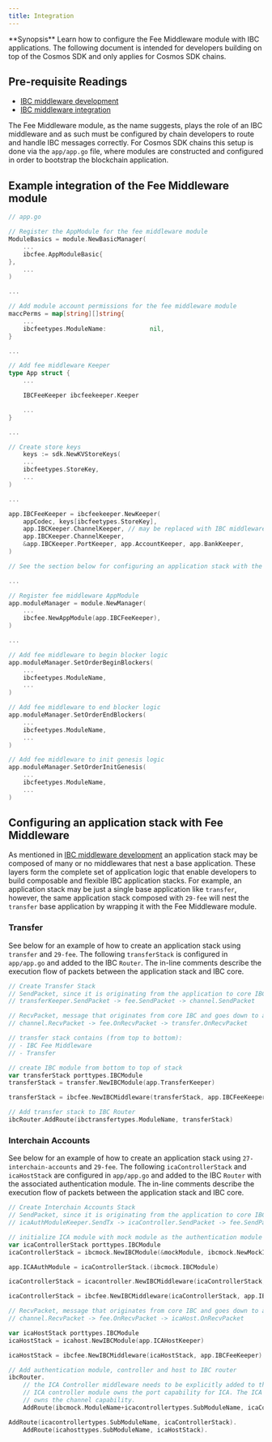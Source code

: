 ```yaml
---
title: Integration
---
```


<Note>
**Synopsis**
Learn how to configure the Fee Middleware module with IBC applications. The following document is intended for developers building on top of the Cosmos SDK and only applies for Cosmos SDK chains.
</Note>

## Pre-requisite Readings

* [IBC middleware development](/docs/ibc/v4.6.x/ibc/middleware/develop.mdx)
* [IBC middleware integration](/docs/ibc/v4.6.x/ibc/middleware/integration.mdx)

The Fee Middleware module, as the name suggests, plays the role of an IBC middleware and as such must be configured by chain developers to route and handle IBC messages correctly.
For Cosmos SDK chains this setup is done via the `app/app.go` file, where modules are constructed and configured in order to bootstrap the blockchain application.

## Example integration of the Fee Middleware module

```go expandable
// app.go

// Register the AppModule for the fee middleware module
ModuleBasics = module.NewBasicManager(
    ...
    ibcfee.AppModuleBasic{
},
    ...
)

... 

// Add module account permissions for the fee middleware module
maccPerms = map[string][]string{
    ...
    ibcfeetypes.ModuleName:            nil,
}

...

// Add fee middleware Keeper
type App struct {
    ...

    IBCFeeKeeper ibcfeekeeper.Keeper

    ...
}

...

// Create store keys 
    keys := sdk.NewKVStoreKeys(
    ...
    ibcfeetypes.StoreKey,
    ...
)

... 

app.IBCFeeKeeper = ibcfeekeeper.NewKeeper(
	appCodec, keys[ibcfeetypes.StoreKey],
	app.IBCKeeper.ChannelKeeper, // may be replaced with IBC middleware
	app.IBCKeeper.ChannelKeeper,
	&app.IBCKeeper.PortKeeper, app.AccountKeeper, app.BankKeeper,
)

// See the section below for configuring an application stack with the fee middleware module

...

// Register fee middleware AppModule
app.moduleManager = module.NewManager(
    ...
    ibcfee.NewAppModule(app.IBCFeeKeeper),
)

...

// Add fee middleware to begin blocker logic
app.moduleManager.SetOrderBeginBlockers(
    ...
    ibcfeetypes.ModuleName,
    ...
)

// Add fee middleware to end blocker logic
app.moduleManager.SetOrderEndBlockers(
    ...
    ibcfeetypes.ModuleName,
    ...
)

// Add fee middleware to init genesis logic
app.moduleManager.SetOrderInitGenesis(
    ...
    ibcfeetypes.ModuleName,
    ...
)
```

## Configuring an application stack with Fee Middleware

As mentioned in [IBC middleware development](/docs/ibc/v4.6.x/ibc/middleware/develop.mdx) an application stack may be composed of many or no middlewares that nest a base application.
These layers form the complete set of application logic that enable developers to build composable and flexible IBC application stacks.
For example, an application stack may be just a single base application like `transfer`, however, the same application stack composed with `29-fee` will nest the `transfer` base application
by wrapping it with the Fee Middleware module.

### Transfer

See below for an example of how to create an application stack using `transfer` and `29-fee`.
The following `transferStack` is configured in `app/app.go` and added to the IBC `Router`.
The in-line comments describe the execution flow of packets between the application stack and IBC core.

```go expandable
// Create Transfer Stack
// SendPacket, since it is originating from the application to core IBC:
// transferKeeper.SendPacket -> fee.SendPacket -> channel.SendPacket

// RecvPacket, message that originates from core IBC and goes down to app, the flow is the other way
// channel.RecvPacket -> fee.OnRecvPacket -> transfer.OnRecvPacket

// transfer stack contains (from top to bottom):
// - IBC Fee Middleware
// - Transfer

// create IBC module from bottom to top of stack
var transferStack porttypes.IBCModule
transferStack = transfer.NewIBCModule(app.TransferKeeper)

transferStack = ibcfee.NewIBCMiddleware(transferStack, app.IBCFeeKeeper)

// Add transfer stack to IBC Router
ibcRouter.AddRoute(ibctransfertypes.ModuleName, transferStack)
```

### Interchain Accounts

See below for an example of how to create an application stack using `27-interchain-accounts` and `29-fee`.
The following `icaControllerStack` and `icaHostStack` are configured in `app/app.go` and added to the IBC `Router` with the associated authentication module.
The in-line comments describe the execution flow of packets between the application stack and IBC core.

```go expandable
// Create Interchain Accounts Stack
// SendPacket, since it is originating from the application to core IBC:
// icaAuthModuleKeeper.SendTx -> icaController.SendPacket -> fee.SendPacket -> channel.SendPacket

// initialize ICA module with mock module as the authentication module on the controller side
var icaControllerStack porttypes.IBCModule
icaControllerStack = ibcmock.NewIBCModule(&mockModule, ibcmock.NewMockIBCApp("", scopedICAMockKeeper))

app.ICAAuthModule = icaControllerStack.(ibcmock.IBCModule)

icaControllerStack = icacontroller.NewIBCMiddleware(icaControllerStack, app.ICAControllerKeeper)

icaControllerStack = ibcfee.NewIBCMiddleware(icaControllerStack, app.IBCFeeKeeper)

// RecvPacket, message that originates from core IBC and goes down to app, the flow is:
// channel.RecvPacket -> fee.OnRecvPacket -> icaHost.OnRecvPacket

var icaHostStack porttypes.IBCModule
icaHostStack = icahost.NewIBCModule(app.ICAHostKeeper)

icaHostStack = ibcfee.NewIBCMiddleware(icaHostStack, app.IBCFeeKeeper)

// Add authentication module, controller and host to IBC router
ibcRouter.
    // the ICA Controller middleware needs to be explicitly added to the IBC Router because the
    // ICA controller module owns the port capability for ICA. The ICA authentication module
    // owns the channel capability.
    AddRoute(ibcmock.ModuleName+icacontrollertypes.SubModuleName, icaControllerStack) // ica with mock auth module stack route to ica (top level of middleware stack)

AddRoute(icacontrollertypes.SubModuleName, icaControllerStack).
    AddRoute(icahosttypes.SubModuleName, icaHostStack).
```
